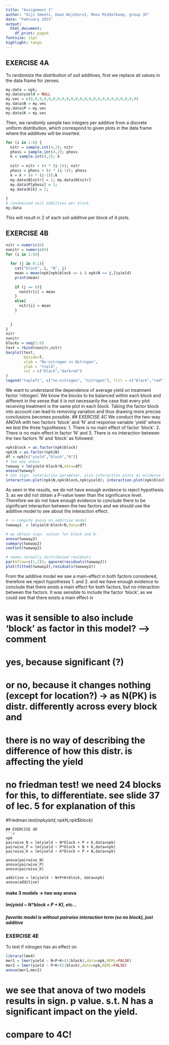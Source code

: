 ```yaml
---
title: "Assignment 1"
author: "Gijs Smeets, Daan Wijnhorst, Moos Middelkoop, group 35"
date: "February 2023"
output:
  html_document:
    df_print: paged
fontsize: 11pt
highlight: tango
---
```

## EXERCISE 4A
To randomize the distribution of soil additives, first we replace all values in the data frame for zeroes.
```r
my.data = npk;
my.data$yield = NULL
my.vec = c(0,0,0,0,0,0,0,0,0,0,0,0,0,0,0,0,0,0,0,0,0,0,0,0)
my.data$N = my.vec
my.data$P = my.vec
my.data$K = my.vec
```
Then, we randomly sample two integers per additive from a discrete uniform distribution, which correspond to given plots in the data frame where the additives will be inserted.
```r
for (i in 1:6) {
  nitr = sample.int(4,2); nitr
  phoss = sample.int(4,2); phoss 
  k = sample.int(4,2); k
  
  nitr = nitr + (4 * (i-1)); nitr
  phoss = phoss + (4 * (i-1)); phoss
  k = k + (4 * (i-1));k
  my.data$N[nitr] = 1; my.data$N[nitr]
  my.data$P[phoss] = 1;
  my.data$K[k] = 1;
  
}
# randomized soil additives per block
my.data
```
This will result in 2 of each soil additive per block of 4 plots.

##  EXERCISE 4B

```r
nitr = numeric(6)
nonitr = numeric(6)
for (i in 1:6){
  
  for (j in 0:1){
    cat("block", i, "N", j)
    mean = mean(npk[npk$block == i & npk$N == j,]$yield) 
    print(mean)
    
    if (j == 0){
      nonitr[i] = mean
    }
    else{
      nitr[i] = mean
    }
    
    
  }
}
nitr
nonitr
blocks = seq(1:6)
test = rbind(nonitr,nitr)
barplot(test,
        beside=T,
        xlab = "No-nitrogen vs Nitrogen",
        ylab = "Yield",
        col = c("black","darkred")
)
legend("topleft", c("no-nitrogen", "nitrogen"), fill = c("black","red"))
```
We want to understand the dependence of average yield on treatment factor 'nitrogen'. We know the blocks to be balanced within each block and different in the sense that it is not necessarily the case that every plot receiving treatment is the same plot in each block. Taking the factor block into account can lead to removing variation and thus drawing more precise conclusions becomes possible.
## EXERCISE 4C
We conduct the two-way ANOVA with two factors 'block' and 'N' and response variable 'yield' where we test the three hypotheses:
1. There is no main effect of factor 'block'. 
2. There is no main effect in factor 'N' and 
3. There is no interaction between the two factors 'N' and 'block' as followed:
```r
npk$block = as.factor(npk$block)
npk$N = as.factor(npk$N)
df = npk[c("yield","block","N")]
# two way anova
twoway = lm(yield~block*N,data=df)
anova(twoway)
# not sign. interaction parameter, also interaction plots as evidence for gamma_ij = 0 (parallel).
interaction.plot(npk$N,npk$block,npk$yield); interaction.plot(npk$block,npk$N,npk$yield)
```

As seen in the results, we do not have enough evidence to reject hypothesis 3. as we did not obtain a P-value lower than the significance level. Therefore we do not have enough evidence to conclude there to be significant interaction between the two factors and we should use the additive model to see about the interaction effect.
```r
# -> compute anova on additive model
twoway2  = lm(yield~block+N,data=df)

# we obtain sign. values for block and N.
anova(twoway2)
summary(twoway2)
confint(twoway2)

# seems normally distributed residuals
par(mfrow=c(1,2)); qqnorm(residuals(twoway2))
plot(fitted(twoway2),residuals(twoway2))
```
From the additive model we see a main-effect in both factors considered, therefore we reject hypotheses 1. and 2. and we have enough evidence to conclude that there exists a main effect for both factors, but no interaction between the factors.
It was sensible to include the factor 'block', as we could see that there exists a main effect in 

# was it sensible to also include 'block' as factor in this model? --> comment
# yes, because significant (?)
# or no, because it changes nothing (except for location?) -> as N(PK) is distr. differently across every block and 
# there is no way of describing the difference of how this distr. is affecting the yield


# no friedman test! we need 24 blocks for this, to differentiate. see slide 37 of lec. 5 for explanation of this
#friedman.test(npk$yield,npk$N,npk$block)
```
## EXERCISE 4D
```r
npk
pairwise_N = lm(yield ~ N*block + P + K,data=npk)
pairwise_P = lm(yield ~ P*block + N + K,data=npk)
pairwise_K = lm(yield ~ K*block + P + N,data=npk)

anova(pairwise_N)
anova(pairwise_P)
anova(pairwise_K)

additive = lm(yield ~ N+P+K+block, data=npk)
anova(additive)
```

#### make 3 models -> two way anova
##### lm(yield ~ N*block + P + K), etc...
##### favorite model is without pairwise interaction term (so no block), just additive

### EXERCISE 4E
To test if nitrogen has an effect on 
```r
library(lme4)
mer1 = lmer(yield ~ N+P+K+(1|block),data=npk,REML=FALSE)
mer2 = lmer(yield ~ P+K+(1|block),data=npk,REML=FALSE)
anova(mer1,mer2)
```
# we see that anova of two models results in sign. p value. s.t. N has a significant impact on the yield.
# compare to 4C!



